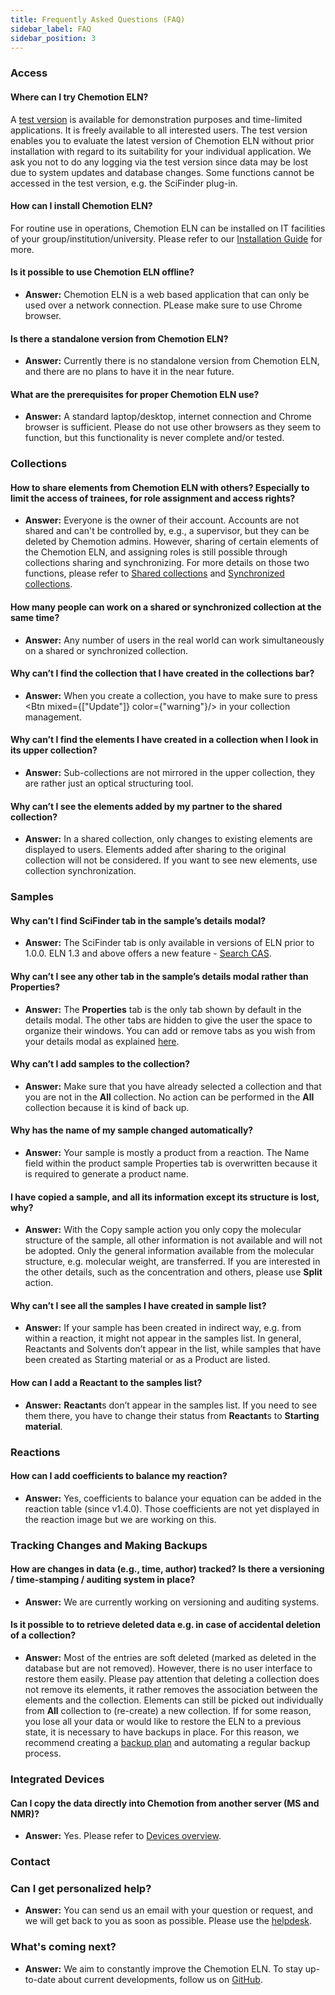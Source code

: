 ```yaml
---
title: Frequently Asked Questions (FAQ)
sidebar_label: FAQ
sidebar_position: 3
---
```



### Access

#### Where can I try Chemotion ELN?

A [test version](https://demo.chemotion.ibcs.kit.edu/) is available for demonstration purposes and time-limited applications. It is freely available to all interested users. The test version enables you to evaluate the latest version of Chemotion ELN without prior installation with regard to its suitability for your individual application. We ask you not to do any logging via the test version since data may be lost due to system updates and database changes. Some functions cannot be accessed in the test version, e.g. the SciFinder plug-in.

#### How can I install Chemotion ELN?

For routine use in operations, Chemotion ELN can be installed on IT facilities of your group/institution/university. Please refer to our [Installation Guide](install_configure) for more.

#### Is it possible to use Chemotion ELN offline?

- **Answer:** Chemotion ELN is a web based application that can only be used over a network connection. PLease make sure to use Chrome browser.

#### Is there a standalone version from Chemotion ELN?

- **Answer:** Currently there is no standalone version from Chemotion ELN, and there are no plans to have it in the near future.

#### What are the prerequisites for proper Chemotion ELN use?

- **Answer:** A standard laptop/desktop, internet connection and Chrome browser is sufficient. Please do not use other browsers as they seem to function, but this functionality is never complete and/or tested.

### Collections

#### How to share elements from Chemotion ELN with others? Especially to limit the access of trainees, for role assignment and access rights?

- **Answer:** Everyone is the owner of their account. Accounts are not shared and can't be controlled by, e.g., a supervisor, but they can be deleted by Chemotion admins. However, sharing of certain elements of the Chemotion ELN, and assigning roles is still possible through collections sharing and synchronizing. For more details on those two functions, please refer to [Shared collections](ui/collections#shared-collections) and [Synchronized collections](ui/collections#synchronized-collections).

#### How many people can work on a shared or synchronized collection at the same time?

- **Answer:** Any number of users in the real world can work simultaneously on a shared or synchronized collection.

#### Why can’t I find the collection that I have created in the collections bar?

- **Answer:** When you create a collection, you have to make sure to press <Btn mixed={["Update"]} color={"warning"}/> in your collection management.

#### Why can’t I find the elements I have created in a collection when I look in its upper collection?

- **Answer:** Sub-collections are not mirrored in the upper collection, they are rather just an optical structuring tool.

#### Why can’t I see the elements added by my partner to the shared collection?

- **Answer:** In a shared collection, only changes to existing elements are displayed to users. Elements added after sharing to the original collection will not be considered. If you want to see new elements, use collection synchronization.

### Samples

#### Why can’t I find SciFinder tab in the sample’s details modal?

- **Answer:** The SciFinder tab is only available in versions of ELN prior to 1.0.0. ELN 1.3 and above offers a new feature - [Search CAS](ui/details#search-cas).

#### Why can’t I see any other tab in the sample’s details modal rather than **Properties**?

- **Answer:** The **Properties** tab is the only tab shown by default in the details modal. The other tabs are hidden to give the user the space to organize their windows. You can add or remove tabs as you wish from your details modal as explained [here](ui/view#adjust-the-tabs-in-detail-modal).

#### Why can’t I add samples to the collection?

- **Answer:** Make sure that you have already selected a collection and that you are not in the **All** collection. No action can be performed in the **All** collection because it is kind of back up.

#### Why has the name of my sample changed automatically?

- **Answer:** Your sample is mostly a product from a reaction. The Name field within the product sample Properties tab is overwritten because it is required to generate a product name.

#### I have copied a sample, and all its information except its structure is lost, why?

- **Answer:** With the Copy sample action you only copy the molecular structure of the sample, all other information is not available and will not be adopted. Only the general information available from the molecular structure, e.g. molecular weight, are transferred. If you are interested in the other details, such as the concentration and others, please use **Split** action.

#### Why can’t I see all the samples I have created in sample list?

- **Answer:** If your sample has been created in indirect way, e.g. from within a reaction, it might not appear in the samples list. In general, Reactants and Solvents don’t appear in the list, while samples that have been created as Starting material or as a Product are listed.

#### How can I add a **Reactant** to the samples list?

- **Answer:** **Reactant**s don’t appear in the samples list. If you need to see them there, you have to change their status from **Reactant**s to **Starting material**.

### Reactions

#### How can I add coefficients to balance my reaction?

- **Answer:** Yes, coefficients to balance your equation can be added in the reaction table (since v1.4.0). Those coefficients are not yet displayed in the reaction image but we are working on this.

### Tracking Changes and Making Backups

#### How are changes in data (e.g., time, author) tracked? Is there a versioning / time-stamping / auditing system in place?

- **Answer:** We are currently working on versioning and auditing systems.

#### Is it possible to to retrieve deleted data e.g. in case of accidental deletion of a collection?

- **Answer:** Most of the entries are soft deleted (marked as deleted in the database but are not removed). However, there is no user interface to restore them easily. Please pay attention that deleting a collection does not remove its elements, it rather removes the association between the elements and the collection. Elements can still be picked out individually from **All** collection to (re-create) a new collection. If for some reason, you lose all your data or would like to restore the ELN to a previous state, it is necessary to have backups in place. For this reason, we recommend creating a [backup plan](install_configure/manual_install.mdx#backing-up-and-restoring-your-data) and automating a regular backup process.

### Integrated Devices

#### Can I copy the data directly into Chemotion from another server (MS and NMR)?

- **Answer:** Yes. Please refer to [Devices overview](devices).

### Contact

### Can I get personalized help?

- **Answer:** You can send us an email with your question or request, and we will get back to you as soon as possible. Please use the [helpdesk](https://chemotion.net/helpdesk).

### What's coming next?

- **Answer:** We aim to constantly improve the Chemotion ELN. To stay up-to-date about current developments, follow us on [GitHub](https://github.com/ComPlat/chemotion_ELN/).
